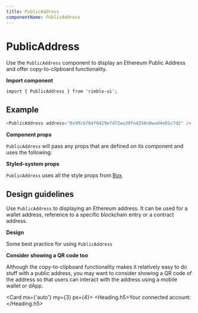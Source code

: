 ```yaml
---
title: PublicAddress
componentName: PublicAddress
---
```



# PublicAddress

Use the `PublicAddress` component to display an Ethereum Public Address and offer copy-to-clipboard functionality.

**Import component**

```
import { PublicAddress } from 'rimble-ui';
```

## Example

```js is=react-live
<PublicAddress address="0x99cb784f0429efd72wu39fn4256n8wud4e01c7d2" />
```

**Component props**

`PublicAddress` will pass any props that are defined on its component and uses the following:

**Styled-system props**

`PublicAddress` uses all the style props from [Box](/box).

## Design guidelines

Use `PublicAddress` to displaying an Ethereum address. It can be used for a wallet address, reference to a specific blockchain entry or a contract address.

**Design**

Some best practice for using `PublicAddress`

**Consider showing a QR code too**

Although the copy-to-clipboard functionality makes it relatively easy to do stuff with a public address, you may want to consider showing a QR code of the address so that users can interact with the address using a mobile wallet or dApp.

<Card mx={'auto'} my={3} px={4}>
<Heading.h5>Your connected account:</Heading.h5>
<QR value="0xAc03BB73b6a9e108530AFf4Df5077c2B3D481e5A" />
<br />
<br />
<PublicAddress
required="false"
address="0xAc03BB73b6a9e108530AFf4Df5077c2B3D481e5A"
/>
</Card>
